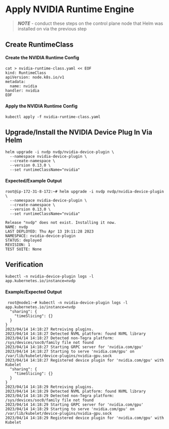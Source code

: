 # Apply NVIDIA Runtime Engine

> _**NOTE**_ - conduct these steps on the control plane node that Helm was installed on via the previous step

## Create RuntimeClass

#### Create the NVIDIA Runtime Config

```
cat > nvidia-runtime-class.yaml << EOF
kind: RuntimeClass
apiVersion: node.k8s.io/v1
metadata:
  name: nvidia
handler: nvidia
EOF
```

#### Apply the NVIDIA Runtime Config

```
kubectl apply -f nvidia-runtime-class.yaml
```

## Upgrade/Install the NVIDIA Device Plug In Via Helm

```
helm upgrade -i nvdp nvdp/nvidia-device-plugin \
  --namespace nvidia-device-plugin \
  --create-namespace \
  --version 0.13.0 \
  --set runtimeClassName="nvidia"
```

#### Expected/Example Output

```
root@ip-172-31-8-172:~# helm upgrade -i nvdp nvdp/nvidia-device-plugin \
  --namespace nvidia-device-plugin \
  --create-namespace \
  --version 0.13.0 \
  --set runtimeClassName="nvidia"
  
Release "nvdp" does not exist. Installing it now.
NAME: nvdp
LAST DEPLOYED: Thu Apr 13 19:11:28 2023
NAMESPACE: nvidia-device-plugin
STATUS: deployed
REVISION: 1
TEST SUITE: None
```

## Verification

```
kubectl -n nvidia-device-plugin logs -l app.kubernetes.io/instance=nvdp
```

#### Example/Expected Output

```
 root@node1:~# kubectl -n nvidia-device-plugin logs -l app.kubernetes.io/instance=nvdp
  "sharing": {
    "timeSlicing": {}
  }
}
2023/04/14 14:18:27 Retreiving plugins.
2023/04/14 14:18:27 Detected NVML platform: found NVML library
2023/04/14 14:18:27 Detected non-Tegra platform: /sys/devices/soc0/family file not found
2023/04/14 14:18:27 Starting GRPC server for 'nvidia.com/gpu'
2023/04/14 14:18:27 Starting to serve 'nvidia.com/gpu' on /var/lib/kubelet/device-plugins/nvidia-gpu.sock
2023/04/14 14:18:27 Registered device plugin for 'nvidia.com/gpu' with Kubelet
  "sharing": {
    "timeSlicing": {}
  }
}
2023/04/14 14:18:29 Retreiving plugins.
2023/04/14 14:18:29 Detected NVML platform: found NVML library
2023/04/14 14:18:29 Detected non-Tegra platform: /sys/devices/soc0/family file not found
2023/04/14 14:18:29 Starting GRPC server for 'nvidia.com/gpu'
2023/04/14 14:18:29 Starting to serve 'nvidia.com/gpu' on /var/lib/kubelet/device-plugins/nvidia-gpu.sock
2023/04/14 14:18:29 Registered device plugin for 'nvidia.com/gpu' with Kubelet
```
